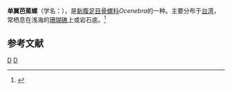 {{Speciesbox
| taxon = Ocenebra fimbriatula
| binomial_authority = (A. Adams, 1863)
}}
'''单翼芭蕉螺'''（学名：''{{lang|la|Ocenebra fimbriatula}}''），是[[新腹足目|新腹足目]][[骨螺科|骨螺科]]''Ocenebra''的一种。主要分布于[[台湾|台湾]]，常栖息在浅海的[[珊瑚礁|珊瑚礁]]上或岩石底。<ref>{{cite web|url=http://shell.sinica.edu.tw/chinese/shellbase_detail.php?science_no=2986|title=国际贝库：单翼芭蕉螺|publisher=台湾贝类资料库|accessdate=2009-08-11|archive-date=2016-03-04|archive-url=https://web.archive.org/web/20160304123258/http://shell.sinica.edu.tw/chinese/shellbase_detail.php?science_no=2986|dead-url=no}}</ref>

== 参考文献 ==
{{reflist}}

[[Category:骨螺科|D]]
[[Category:_1863年描述的动物|D]]